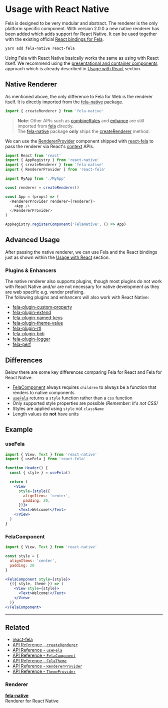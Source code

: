# Usage with React Native

Fela is designed to be very modular and abstract. The renderer is the only platform specific component. With version 2.0.0 a new native renderer has been added which adds support for React Native. It can be used together with the existing official [React bindings for Fela](https://github.com/robinweser/fela/tree/master/packages/react-fela).

```bash
yarn add fela-native react-fela
```

Using Fela with React Native basically works the same as using with React itself. We recommend using the [presentational and container components](https://medium.com/@dan_abramov/smart-and-dumb-components-7ca2f9a7c7d0#.67qfcbme5) approach which is already described in [Usage with React](guides/usage-with-react) section.

## Native Renderer

As mentioned above, the only difference to Fela for Web is the renderer itself. It is directly imported from the [fela-native](https://github.com/robinweser/fela/tree/master/packages/fela-native) package.

```javascript
import { createRenderer } from 'fela-native'
```

> **Note**: Other APIs such as [combineRules](api/fela/combineRules) and [enhance](api/bindings/enhance) are still imported from [fela](https://github.com/robinweser/fela/tree/master/packages/fela) directly.<br/>The [fela-native](https://github.com/robinweser/fela/tree/master/packages/fela-native) package **only** ships the [createRenderer](api/fela-native/createRenderer) method.

We can use the [RendererProvider](api/react-fela/RendererProvider) component shipped with [react-fela](https://github.com/robinweser/fela/tree/master/packages/react-fela) to pass the renderer via React's [context](https://reactjs.org/docs/context.html) APIs.

```javascript
import React from 'react'
import { AppRegistry } from 'react-native'
import { createRenderer } from 'fela-native'
import { RendererProvider } from 'react-fela'

import MyApp from './MyApp'

const renderer = createRenderer()

const App = (props) => (
  <RendererProvider renderer={renderer}>
    <App />
  </RendererProvider>
)

AppRegistry.registerComponent('FelaNative', () => App)
```

## Advanced Usage

After passing the native renderer, we can use Fela and the React bindings just as shown within the [Usage with React](guides/usage-with-react) section.

### Plugins & Enhancers

The native renderer also supports plugins, though most plugins do not work with React Native and/or are not necessary for native development as they are web specific e.g. vendor prefixing.<br />
The following plugins and enhancers will also work with React Native:

- [fela-plugin-custom-property](https://github.com/robinweser/fela/tree/master/packages/fela-plugin-custom-property)
- [fela-plugin-extend](https://github.com/robinweser/fela/tree/master/packages/fela-plugin-extend)
- [fela-plugin-named-keys](https://github.com/robinweser/fela/tree/master/packages/fela-plugin-named-keys)
- [fela-plugin-theme-value](https://github.com/robinweser/fela/tree/master/packages/fela-plugin-theme-value)
- [fela-plugin-rtl](https://github.com/robinweser/fela/tree/master/packages/fela-plugin-rtl)
- [fela-plugin-bidi](https://github.com/robinweser/fela/tree/master/packages/fela-plugin-bidi)
- [fela-plugin-logger](https://github.com/robinweser/fela/tree/master/packages/fela-plugin-logger)
- [fela-perf](https://github.com/robinweser/fela/tree/master/packages/fela-perf)

## Differences

Below there are some key differences comparing Fela for React and Fela for React Native.

- [FelaComponent](api/react-fela/FelaComponent) always requires `children` to always be a function that renders to native components
- [`useFela`](api/react-fela/useFela) returns a `style` function rather than a `css` function
- Only supported style properties are possible _(Remember: It's not CSS)_
- Styles are applied using `style` not `className`
- Length values do **not** have units

## Example

### useFela

```jsx
import { View, Text } from 'react-native'
import { useFela } from 'react-fela'

function Header() {
  const { style } = useFela()

  return (
    <View
      style={style({
        alignItems: 'center',
        padding: 20,
      })}>
      <Text>Welcome!</Text>
    </View>
  )
}
```

### FelaComponent

```jsx
import { View, Text } from 'react-native'

const style = {
  alignItems: 'center',
  padding: 20
}

<FelaComponent style={style}>
  {({ style, theme }) => (
    <View style={style}>
      <Text>Welcome!</Text>
    </View>
  )}
</FelaComponent>
```

---

## Related

- [react-fela](https://github.com/robinweser/fela/tree/master/packages/react-fela)
- [API Reference - `createRenderer`](api/fela-native/createRendere)
- [API Reference - `useFela`](api/react-fela/useFela)
- [API Reference - `FelaComponent`](api/react-fela/FelaComponent)
- [API Reference - `FelaTheme`](api/react-fela/FelaTheme)
- [API Reference - `RendererProvider`](api/react-fela/Provider)
- [API Reference - `ThemeProvider`](api/react-fela/ThemeProvider)

### Renderer

**[fela-native](https://github.com/robinweser/fela/tree/master/packages/fela-native)**<br />
Renderer for React Native
